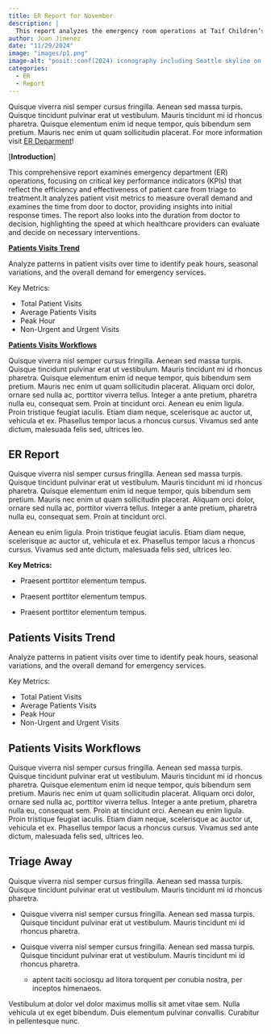 ```yaml
---
title: ER Report for November
description: |
  This report analyzes the emergency room operations at Taif Children’s Hospital for the month of November 2024. 
author: Joan Jimenez
date: "11/29/2024"
image: "images/p1.png"
image-alt: "posit::conf(2024) iconography including Seattle skyline on the left and the words 'Quarto workshops' on the right."
categories:
  - ER
  - Report
---
```


Quisque viverra nisl semper cursus fringilla. Aenean sed massa turpis. Quisque tincidunt pulvinar erat ut vestibulum. Mauris tincidunt mi id rhoncus pharetra. Quisque elementum enim id neque tempor, quis bibendum sem pretium. Mauris nec enim ut quam sollicitudin placerat. For more information visit [ER Deparment](https://google.com)!

[**Introduction**]

This comprehensive report examines emergency department (ER) operations, focusing on critical key performance indicators (KPIs) that reflect the efficiency and effectiveness of patient care from triage to treatment.It analyzes patient visit metrics to measure overall demand and examines the time from door to doctor, providing insights into initial response times. The report also looks into the duration from doctor to decision, highlighting the speed at which healthcare providers can evaluate and decide on necessary interventions.

[**Patients Visits Trend**]

Analyze patterns in patient visits over time to identify peak hours, seasonal variations, and the overall demand for emergency services.

Key Metrics:

- Total Patient Visits
- Average Patients Visits
- Peak Hour
- Non-Urgent and Urgent Visits

[**Patients Visits Workflows**]

Quisque viverra nisl semper cursus fringilla. Aenean sed massa turpis. Quisque tincidunt pulvinar erat ut vestibulum. Mauris tincidunt mi id rhoncus pharetra. Quisque elementum enim id neque tempor, quis bibendum sem pretium. Mauris nec enim ut quam sollicitudin placerat. Aliquam orci dolor, ornare sed nulla ac, porttitor viverra tellus. Integer a ante pretium, pharetra nulla eu, consequat sem. Proin at tincidunt orci. Aenean eu enim ligula. Proin tristique feugiat iaculis. Etiam diam neque, scelerisque ac auctor ut, vehicula et ex. Phasellus tempor lacus a rhoncus cursus. Vivamus sed ante dictum, malesuada felis sed, ultrices leo.

## **ER Report**

Quisque viverra nisl semper cursus fringilla. Aenean sed massa turpis. Quisque tincidunt pulvinar erat ut vestibulum. Mauris tincidunt mi id rhoncus pharetra. Quisque elementum enim id neque tempor, quis bibendum sem pretium. Mauris nec enim ut quam sollicitudin placerat. Aliquam orci dolor, ornare sed nulla ac, porttitor viverra tellus. Integer a ante pretium, pharetra nulla eu, consequat sem. Proin at tincidunt orci. 

Aenean eu enim ligula. Proin tristique feugiat iaculis. Etiam diam neque, scelerisque ac auctor ut, vehicula et ex. Phasellus tempor lacus a rhoncus cursus. Vivamus sed ante dictum, malesuada felis sed, ultrices leo.

**Key Metrics:**

-   Praesent porttitor elementum tempus. 

-   Praesent porttitor elementum tempus. 

-   Praesent porttitor elementum tempus. 


## **Patients Visits Trend**

Analyze patterns in patient visits over time to identify peak hours, seasonal variations, and the overall demand for emergency services.

Key Metrics:

- Total Patient Visits
- Average Patients Visits
- Peak Hour
- Non-Urgent and Urgent Visits



## **Patients Visits Workflows**

Quisque viverra nisl semper cursus fringilla. Aenean sed massa turpis. Quisque tincidunt pulvinar erat ut vestibulum. Mauris tincidunt mi id rhoncus pharetra. Quisque elementum enim id neque tempor, quis bibendum sem pretium. Mauris nec enim ut quam sollicitudin placerat. Aliquam orci dolor, ornare sed nulla ac, porttitor viverra tellus. Integer a ante pretium, pharetra nulla eu, consequat sem. Proin at tincidunt orci. Aenean eu enim ligula. Proin tristique feugiat iaculis. Etiam diam neque, scelerisque ac auctor ut, vehicula et ex. Phasellus tempor lacus a rhoncus cursus. Vivamus sed ante dictum, malesuada felis sed, ultrices leo.



## **Triage Away**

Quisque viverra nisl semper cursus fringilla. Aenean sed massa turpis. Quisque tincidunt pulvinar erat ut vestibulum. Mauris tincidunt mi id rhoncus pharetra. 

-   Quisque viverra nisl semper cursus fringilla. Aenean sed massa turpis. Quisque tincidunt pulvinar erat ut vestibulum. Mauris tincidunt mi id rhoncus pharetra. 

-   Quisque viverra nisl semper cursus fringilla. Aenean sed massa turpis. Quisque tincidunt pulvinar erat ut vestibulum. Mauris tincidunt mi id rhoncus pharetra. 

    -   aptent taciti sociosqu ad litora torquent per conubia nostra, per inceptos himenaeos. 

Vestibulum at dolor vel dolor maximus mollis sit amet vitae sem. Nulla vehicula ut ex eget bibendum. Duis elementum pulvinar convallis. Curabitur in pellentesque nunc. 
